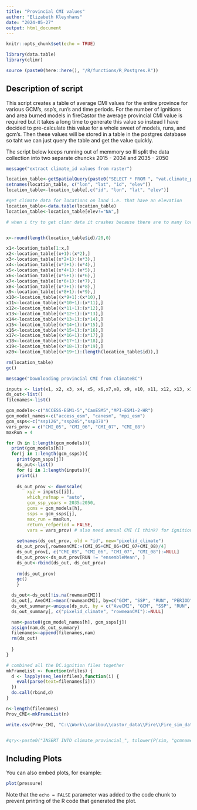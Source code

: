 ```yaml
---
title: "Provincial CMI values"
author: "Elizabeth Kleynhans"
date: "2024-05-27"
output: html_document
---
```


```r
knitr::opts_chunk$set(echo = TRUE)

library(data.table)
library(climr)

source (paste0(here::here(), "/R/functions/R_Postgres.R"))
```

## Description of script

This script creates a table of average CMI values for the entire province for various GCM's, ssp's, run's and time periods. For the number of ignitions and area burned models in fireCastor the average provincial CMI value is required but it takes a long time to generate this value so instead I have decided to pre-calculate this value for a whole sweet of models, runs, and gcm's. Then these values will be stored in a table in the postgres database so taht we can just query the table and get the value quickly. 

The script below keeps running out of memmory so Ill split the data collection into two separate chuncks 2015 - 2034 and 2035 - 2050

```r
message("extract climate_id values from raster")

location_table<-getSpatialQuery(paste0("SELECT * FROM ", "vat.climate_prism_lat_lon_lookup",";"))
setnames(location_table, c("lon", "lat", "id", "elev"))
location_table<-location_table[,c("id", "lon", "lat", "elev")]

#get climate data for locations on land i.e. that have an elevation
location_table<-data.table(location_table)
location_table<-location_table[elev!="NA",]

# when i try to get climr data it crashes because there are to many locations so Ill split the file up into multiple sections


x<-round(length(location_table$id)/20,0)

x1<-location_table[1:x,]
x2<-location_table[(x+1):(x*2),]
x3<-location_table[(x*2+1):(x*3),]
x4<-location_table[(x*3+1):(x*4),]
x5<-location_table[(x*4+1):(x*5),]
x6<-location_table[(x*5+1):(x*6),]
x7<-location_table[(x*6+1):(x*7),]
x8<-location_table[(x*7+1):(x*8),]
x9<-location_table[(x*8+1):(x*9),]
x10<-location_table[(x*9+1):(x*10),]
x11<-location_table[(x*10+1):(x*11),]
x12<-location_table[(x*11+1):(x*12),]
x13<-location_table[(x*12+1):(x*13),]
x14<-location_table[(x*13+1):(x*14),]
x15<-location_table[(x*14+1):(x*15),]
x16<-location_table[(x*15+1):(x*16),]
x17<-location_table[(x*16+1):(x*17),]
x18<-location_table[(x*17+1):(x*18),]
x19<-location_table[(x*18+1):(x*19),]
x20<-location_table[(x*19+1):(length(location_table$id)),]

rm(location_table)
gc()

message("Downloading provincial CMI from climateBC")  

inputs <- list(x1, x2, x3, x4, x5, x6,x7,x8, x9, x10, x11, x12, x13, x14, x15, x16, x17, x18, x19, x20)
ds_out<-list()
filenames<-list()

gcm_models<-c("ACCESS-ESM1-5","CanESM5","MPI-ESM1-2-HR")
gcm_model_names<-c("access_esm", "canesm", "mpi_esm")
gcm_ssps<-c("ssp126","ssp245","ssp370")
vars_prov = c("CMI_05", "CMI_06", "CMI_07", "CMI_08")
maxRun = 4

for (h in 1:length(gcm_models)){
  print(gcm_models[h])
  for(j in 1:length(gcm_ssps)){
    print(gcm_ssps[j])
    ds_out<-list()
    for (i in 1:length(inputs)){
    print(i)
  
    ds_out_prov <- downscale(
        xyz = inputs[[i]],
        which_refmap = "auto",
        gcm_ssp_years = 2035:2050,
        gcms = gcm_models[h],
        ssps = gcm_ssps[j],
        max_run = maxRun,
        return_refperiod = FALSE,
        vars = vars_prov) # also need annual CMI (I think) for ignitions
  
    setnames(ds_out_prov, old = "id", new="pixelid_climate")
    ds_out_prov[,rowmeanCMI:=(CMI_05+CMI_06+CMI_07+CMI_08)/4]
    ds_out_prov[, c("CMI_05", "CMI_06", "CMI_07", "CMI_08"):=NULL]
    ds_out_prov<-ds_out_prov[RUN != "ensembleMean", ]
    ds_out<-rbind(ds_out, ds_out_prov)
  
    rm(ds_out_prov)
    gc()
    }

  ds_out<-ds_out[!is.na(rowmeanCMI)]
  ds_out[, AveCMI:=mean(rowmeanCMI), by=c("GCM", "SSP", "RUN", "PERIOD")]
  ds_out_summary<-unique(ds_out, by = c("AveCMI", "GCM", "SSP", "RUN", "PERIOD"))
  ds_out_summary[, c("pixelid_climate", "rowmeanCMI"):=NULL]

  nam<-paste0(gcm_model_names[h], gcm_ssps[j])
  assign(nam,ds_out_summary)
  filenames<-append(filenames,nam)
  rm(ds_out)
  
  }
}

# combined all the DC.ignition files together
mkFrameList <- function(nfiles) {
  d <- lapply(seq_len(nfiles),function(i) {
    eval(parse(text=filenames[i]))
  })
  do.call(rbind,d)
}

n<-length(filenames)
Prov_CMI<-mkFrameList(n) 

write.csv(Prov_CMI, "C:\\Work\\caribou\\castor_data\\Fire\\Fire_sim_data\\Future_climate\\prov_cmi_2035_2050.csv")


#qry<-paste0("INSERT INTO climate_provincial_", tolower(P(sim, "gcmname", "climateCastor")),"_",P(sim, "ssp", "climateCastor"), " (run, period, meanCMI) VALUES (:RUN, :PERIOD, :AveCMI)")

```

## Including Plots

You can also embed plots, for example:

```r
plot(pressure)
```

Note that the `echo = FALSE` parameter was added to the code chunk to prevent printing of the R code that generated the plot.
